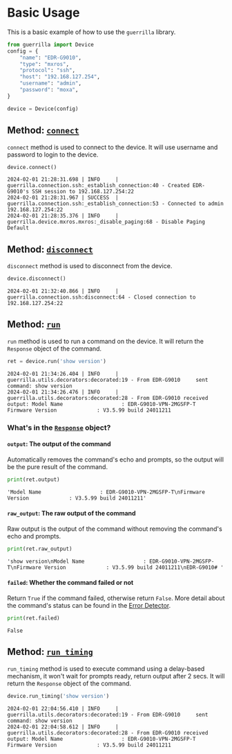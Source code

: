# Basic Usage

This is a basic example of how to use the `guerrilla` library.

```py
from guerrilla import Device
config = {
    "name": "EDR-G9010",
    "type": "mxros",
    "protocol": "ssh",
    "host": "192.168.127.254",
    "username": "admin",
    "password": "moxa",
}

device = Device(config)
```
## Method: [`connect`](https://moxa.gitlab.io/qa/product/router/guerrilla/guerrilla/connection/base.html#guerrilla.connection.base.BaseSession.connect)

`connect` method is used to connect to the device. It will use username and password to login to the device.

```py
device.connect()
```
```anscii
2024-02-01 21:28:31.698 | INFO     | guerrilla.connection.ssh:_establish_connection:40 - Created EDR-G9010's SSH session to 192.168.127.254:22
2024-02-01 21:28:31.967 | SUCCESS  | guerrilla.connection.ssh:_establish_connection:53 - Connected to admin 192.168.127.254:22
2024-02-01 21:28:35.376 | INFO     | guerrilla.device.mxros.mxros:_disable_paging:68 - Disable Paging Default
```
## Method: [`disconnect`](https://moxa.gitlab.io/qa/product/router/guerrilla/guerrilla/connection/base.html#guerrilla.connection.base.BaseSession.disconnect)

`disconnect` method is used to disconnect from the device.

```py
device.disconnect()
```
```anscii
2024-02-01 21:32:40.866 | INFO     | guerrilla.connection.ssh:disconnect:64 - Closed connection to 192.168.127.254:22
```

## Method: [`run`](https://moxa.gitlab.io/qa/product/router/guerrilla/guerrilla/connection/base.html#guerrilla.connection.base.BaseSession.run)

`run` method is used to run a command on the device. It will return the `Response` object of the command.

```py
ret = device.run('show version')
```
```ascii
2024-02-01 21:34:26.404 | INFO     | guerrilla.utils.decorators:decorated:19 - From EDR-G9010     sent command: show version
2024-02-01 21:34:26.476 | INFO     | guerrilla.utils.decorators:decorated:28 - From EDR-G9010 received  output: Model Name                   : EDR-G9010-VPN-2MGSFP-T
Firmware Version             : V3.5.99 build 24011211
```

### What's in the [`Response`](https://moxa.gitlab.io/qa/product/router/guerrilla/guerrilla/connection/response.html) object?

#### `output`: The output of the command

Automatically removes the command's echo and prompts, so the output will be the pure result of the command.

```py
print(ret.output)
```
```
'Model Name                   : EDR-G9010-VPN-2MGSFP-T\nFirmware Version             : V3.5.99 build 24011211'
```

#### `raw_output`: The raw output of the command

Raw output is the output of the command without removing the command's echo and prompts.

```py
print(ret.raw_output)
```
```
'show version\nModel Name                   : EDR-G9010-VPN-2MGSFP-T\nFirmware Version             : V3.5.99 build 24011211\nEDR-G9010# '
```

#### `failed`: Whether the command failed or not

Return `True` if the command failed, otherwise return `False`. More detail about the command's status can be found in the [Error Detector](/docs/advanced/error_detector).

```py
print(ret.failed)
```
```
False
```

## Method: [`run_timing`](https://moxa.gitlab.io/qa/product/router/guerrilla/guerrilla/connection/base.html#guerrilla.connection.base.BaseSession.run_timing)

`run_timing` method is used to execute command using a delay-based mechanism, it won't wait for prompts ready, return output after 2 secs. It will return the `Response` object of the command.

```py
device.run_timing('show version')
```
```ascii
2024-02-01 22:04:56.410 | INFO     | guerrilla.utils.decorators:decorated:19 - From EDR-G9010     sent command: show version
2024-02-01 22:04:58.612 | INFO     | guerrilla.utils.decorators:decorated:28 - From EDR-G9010 received  output: Model Name                   : EDR-G9010-VPN-2MGSFP-T
Firmware Version             : V3.5.99 build 24011211
```
